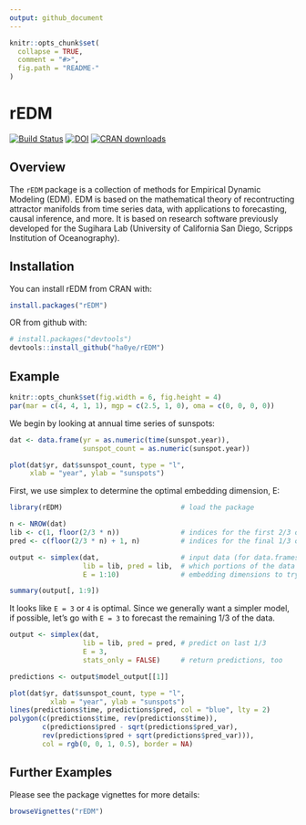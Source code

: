 ```yaml
---
output: github_document
---
```


<!-- README.md is generated from README.Rmd. Please edit that file -->

```r
knitr::opts_chunk$set(
  collapse = TRUE,
  comment = "#>",
  fig.path = "README-"
)
```

# rEDM
[![Build Status](https://travis-ci.org/ha0ye/rEDM.svg?branch=master)](https://travis-ci.org/ha0ye/rEDM)
[![DOI](https://zenodo.org/badge/DOI/10.5281/zenodo.596502.svg)](https://doi.org/10.5281/zenodo.596502)
[![CRAN downloads](https://cranlogs.r-pkg.org/badges/grand-total/rEDM)](https://cran.rstudio.com/web/packages/rEDM/index.html)

## Overview

The `rEDM` package is a collection of methods for Empirical Dynamic Modeling (EDM). EDM is based on the mathematical theory of recontructing attractor manifolds from time series data, with applications to forecasting, causal inference, and more. It is based on research software previously developed for the Sugihara Lab (University of California San Diego, Scripps Institution of Oceanography).

## Installation

You can install rEDM from CRAN with:

```r
install.packages("rEDM")
```

OR from github with:

```r
# install.packages("devtools")
devtools::install_github("ha0ye/rEDM")
```

## Example

```r
knitr::opts_chunk$set(fig.width = 6, fig.height = 4)
par(mar = c(4, 4, 1, 1), mgp = c(2.5, 1, 0), oma = c(0, 0, 0, 0))
```

We begin by looking at annual time series of sunspots:

```r
dat <- data.frame(yr = as.numeric(time(sunspot.year)), 
                  sunspot_count = as.numeric(sunspot.year))

plot(dat$yr, dat$sunspot_count, type = "l", 
     xlab = "year", ylab = "sunspots")
```

First, we use simplex to determine the optimal embedding dimension, E:
```r
library(rEDM)                             # load the package

n <- NROW(dat)
lib <- c(1, floor(2/3 * n))               # indices for the first 2/3 of the time series
pred <- c(floor(2/3 * n) + 1, n)          # indices for the final 1/3 of the time series

output <- simplex(dat,                    # input data (for data.frames, uses 2nd column)
                  lib = lib, pred = lib,  # which portions of the data to train and predict
                  E = 1:10)               # embedding dimensions to try

summary(output[, 1:9])
```

It looks like `E = 3` or `4` is optimal. Since we generally want a simpler model, if possible, let's go with `E = 3` to forecast the remaining 1/3 of the data.

```r
output <- simplex(dat,
                  lib = lib, pred = pred, # predict on last 1/3
                  E = 3, 
                  stats_only = FALSE)     # return predictions, too

predictions <- output$model_output[[1]]

plot(dat$yr, dat$sunspot_count, type = "l", 
          xlab = "year", ylab = "sunspots")
lines(predictions$time, predictions$pred, col = "blue", lty = 2)
polygon(c(predictions$time, rev(predictions$time)), 
        c(predictions$pred - sqrt(predictions$pred_var), 
        rev(predictions$pred + sqrt(predictions$pred_var))), 
        col = rgb(0, 0, 1, 0.5), border = NA)
```

## Further Examples

Please see the package vignettes for more details:
```r
browseVignettes("rEDM")
```

